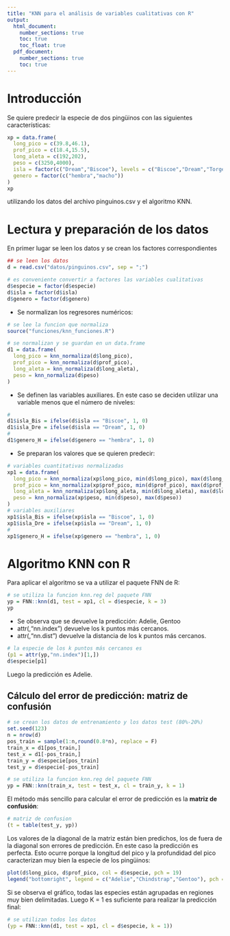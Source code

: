 ```yaml
---
title: "KNN para el análisis de variables cualitativas con R"
output: 
  html_document:
    number_sections: true
    toc: true
    toc_float: true
  pdf_document:
    number_sections: true
    toc: true
---
```


# Introducción

Se quiere predecir la especie de dos pingüinos con las siguientes características:

```r
xp = data.frame(
  long_pico = c(39.8,46.1), 
  prof_pico = c(18.4,15.5),
  long_aleta = c(192,202), 
  peso = c(3250,4000),  
  isla = factor(c("Dream","Biscoe"), levels = c("Biscoe","Dream","Torgersen")), 
  genero = factor(c("hembra","macho"))
)
xp
```

utilizando los datos del archivo pinguinos.csv y el algoritmo KNN.

# Lectura y preparación de los datos

En primer lugar se leen los datos y se crean los factores correspondientes

```r
## se leen los datos
d = read.csv("datos/pinguinos.csv", sep = ";")
```

```r
# es conveniente convertir a factores las variables cualitativas
d$especie = factor(d$especie)
d$isla = factor(d$isla)
d$genero = factor(d$genero)
```

- Se normalizan los regresores numéricos:

```r
# se lee la funcion que normaliza
source("funciones/knn_funciones.R")
```

```r
# se normalizan y se guardan en un data.frame
d1 = data.frame(
  long_pico = knn_normaliza(d$long_pico),
  prof_pico = knn_normaliza(d$prof_pico),
  long_aleta = knn_normaliza(d$long_aleta),
  peso = knn_normaliza(d$peso)
)
```

- Se definen las variables auxiliares. En este caso se deciden utilizar una variable menos que el número de niveles:

```r
#
d1$isla_Bis = ifelse(d$isla == "Biscoe", 1, 0)
d1$isla_Dre = ifelse(d$isla == "Dream", 1, 0)
#
d1$genero_H = ifelse(d$genero == "hembra", 1, 0)
```

- Se preparan los valores que se quieren predecir:

```r
# variables cuantitativas normalizadas
xp1 = data.frame(
  long_pico = knn_normaliza(xp$long_pico, min(d$long_pico), max(d$long_pico)),
  prof_pico = knn_normaliza(xp$prof_pico, min(d$prof_pico), max(d$prof_pico)),
  long_aleta = knn_normaliza(xp$long_aleta, min(d$long_aleta), max(d$long_aleta)),
  peso = knn_normaliza(xp$peso, min(d$peso), max(d$peso))
)
# variables auxiliares
xp1$isla_Bis = ifelse(xp$isla == "Biscoe", 1, 0)
xp1$isla_Dre = ifelse(xp$isla == "Dream", 1, 0)
#
xp1$genero_H = ifelse(xp$genero == "hembra", 1, 0)
```

# Algoritmo KNN con R

Para aplicar el algoritmo se va a utilizar el paquete FNN de R:

```r
# se utiliza la funcion knn.reg del paquete FNN
yp = FNN::knn(d1, test = xp1, cl = d$especie, k = 3)
yp
```

- Se observa que se devuelve la predicción: Adelie, Gentoo
- attr(,"nn.index") devuelve los k puntos más cercanos.
- attr(,"nn.dist") devuelve la distancia de los k puntos más cercanos.

```r
# la especie de los k puntos más cercanos es
(p1 = attr(yp,"nn.index")[1,])
d$especie[p1]
```
Luego la predicción es Adelie.

## Cálculo del error de predicción: matriz de confusión

```r
# se crean los datos de entrenamiento y los datos test (80%-20%)
set.seed(123)
n = nrow(d)
pos_train = sample(1:n,round(0.8*n), replace = F)
train_x = d1[pos_train,]
test_x = d1[-pos_train,]
train_y = d$especie[pos_train]
test_y = d$especie[-pos_train]
```

```r
# se utiliza la funcion knn.reg del paquete FNN
yp = FNN::knn(train_x, test = test_x, cl = train_y, k = 1)
```

El método más sencillo para calcular el error de predicción es la **matriz de confusión**:

```r
# matriz de confusion
(t = table(test_y, yp))
```

Los valores de la diagonal de la matriz están bien predichos, los de fuera de la diagonal son errores de predicción. En este caso la predicción es perfecta. Esto ocurre porque la longitud del pico y la profundidad del pico caracterizan muy bien la especie de los pingüinos:

```r
plot(d$long_pico, d$prof_pico, col = d$especie, pch = 19)
legend("bottomright", legend = c("Adelie","Chindstrap","Gentoo"), pch = 19, col = 1:3)
```

Si se observa el gráfico, todas las especies están agrupadas en  regiones muy bien delimitadas. Luego K = 1 es suficiente para realizar la predicción final:

```r
# se utilizan todos los datos
(yp = FNN::knn(d1, test = xp1, cl = d$especie, k = 1))
```